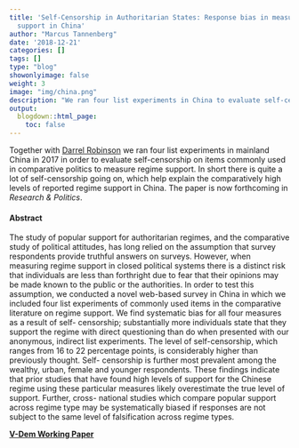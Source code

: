 ```yaml
---
title: 'Self-Censorship in Authoritarian States: Response bias in measures of popular
  support in China'
author: "Marcus Tannenberg"
date: '2018-12-21'
categories: []
tags: []
type: "blog"
showonlyimage: false
weight: 3
image: "img/china.png"
description: "We ran four list experiments in China to evaluate self-censorship on items commonly used in comparative politics to measure regime support."
output:
  blogdown::html_page:
    toc: false
---
```


Together with [Darrel Robinson](http://www.darrelrobinson.com/) we ran four list experiments in mainland China in 2017 in order to evaluate self-censorship on items commonly used in comparative politics to measure regime support. In short there is quite a lot of self-censorship going on, which help explain the comparatively high levels of reported regime support in China. The paper is now forthcoming in *Research & Politics*.

#### Abstract

The study of popular support for authoritarian regimes, and the comparative study of political attitudes, has long relied on the assumption that survey respondents provide truthful answers on surveys. However, when measuring regime support in closed political systems there is a distinct risk that individuals are less than forthright due to fear that their opinions may be made known to the public or the authorities. In order to test this assumption, we conducted a novel web-based survey in China in which we included four list experiments of commonly used items in the comparative literature on regime support. We find systematic bias for all four measures as a result of self- censorship; substantially more individuals state that they support the regime with direct questioning than do when presented with our anonymous, indirect list experiments. The level of self-censorship, which ranges from 16 to 22 percentage points, is considerably higher than previously thought. Self- censorship is further most prevalent among the wealthy, urban, female and younger respondents. These findings indicate that prior studies that have found high levels of support for the Chinese regime using these particular measures likely overestimate the true level of support. Further, cross- national studies which compare popular support across regime type may be systematically biased if responses are not subject to the same level of falsification across regime types.

[**V-Dem Working Paper**](https://www.v-dem.net/media/filer_public/2d/bc/2dbc44aa-5558-4972-9e01-f4ca144586a1/v-dem_working_paper_2018_66.pdf)
